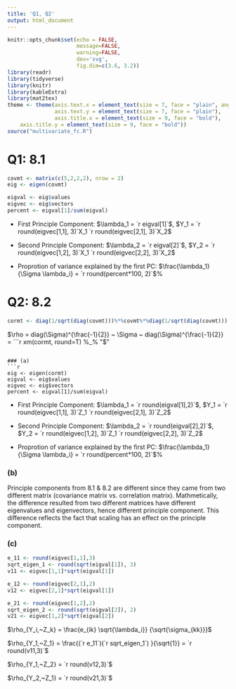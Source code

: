 ```yaml
---
title: 'Q1, Q2'
output: html_document
---
```


```r
knitr::opts_chunk$set(echo = FALSE,
                      message=FALSE,
                      warning=FALSE,
                      dev='svg',
                      fig.dim=c(3.6, 3.2))
library(readr)
library(tidyverse)
library(knitr)
library(kableExtra)
library(mat2tex)
theme <- theme(axis.text.x = element_text(size = 7, face = "plain", angle = 30),
               axis.text.y = element_text(size = 7, face = "plain"),
               axis.title.x = element_text(size = 9, face = "bold"),
    axis.title.y = element_text(size = 9, face = "bold"))
source("multivariate_fc.R")
```

Q1: 8.1
====================================

```r
covmt <- matrix(c(5,2,2,2), nrow = 2)
eig <- eigen(covmt)
```

```r
eigval <- eig$values
eigvec <- eig$vectors
percent <- eigval[1]/sum(eigval)
```

- First Principle Component: 
    $\lambda_1 = `r eigval[1]`$, $Y_1 = `r round(eigvec[1,1], 3)`X_1 `r round(eigvec[2,1], 3)`X_2$

- Second Principle Component:
    $\lambda_2 = `r eigval[2]`$, $Y_2 = `r round(eigvec[1,2], 3)`X_1 `r round(eigvec[2,2], 3)`X_2$

- Proprotion of variance explained by the first PC: 
    $\frac{\lambda_1}{\Sigma \lambda_i} = `r round(percent*100, 2)`$%
    
Q2: 8.2
=======================================

```r
cormt <- diag(1/sqrt(diag(covmt)))%*%covmt%*%diag(1/sqrt(diag(covmt)))
```

$\rho = diag(\Sigma)^{\frac{-1}{2}} ~ \Sigma ~ diag(\Sigma)^{\frac{-1}{2}} =
```r
xm(cormt, round=T) %_% "$"
```

### (a)
```r
eig <- eigen(cormt)
eigval <- eig$values
eigvec <- eig$vectors
percent <- eigval[1]/sum(eigval)
```

- First Principle Component: 
    $\lambda_1 = `r round(eigval[1],2)`$, $Y_1 = `r round(eigvec[1,1], 3)`Z_1 `r round(eigvec[2,1], 3)`Z_2$

- Second Principle Component:
    $\lambda_2 = `r round(eigval[2],2)`$, $Y_2 = `r round(eigvec[1,2], 3)`Z_1 `r round(eigvec[2,2], 3)`Z_2$

- Proprotion of variance explained by the first PC: 
    $\frac{\lambda_1}{\Sigma \lambda_i} = `r round(percent*100, 2)`$%

### (b)

Principle components from 8.1 & 8.2 are different since they came from two different matrix (covariance matrix vs. correlation matrix). Mathmetically, the difference resulted from two different matrices have different eigenvalues and eigenvectors, hence different principle component. This difference reflects the fact that scaling has an effect on the principle component.

### (c)

```r
e_11 <- round(eigvec[1,1],3)
sqrt_eigen_1 <- round(sqrt(eigval[1]), 3)
v11 <- eigvec[1,1]*sqrt(eigval[1])

e_12 <- round(eigvec[2,1],2)
v12 <- eigvec[2,1]*sqrt(eigval[1])

e_21 <- round(eigvec[1,2],2)
sqrt_eigen_2 <- round(sqrt(eigval[2]), 2)
v21 <- eigvec[1,2]*sqrt(eigval[2])
```

$\rho_{Y_i,~Z_k} = \frac{e_{ik} \sqrt{\lambda_i}} {\sqrt{\sigma_{kk}}}$

$\rho_{Y_1,~Z_1} = \frac{(`r e_11`)(`r sqrt_eigen_1`) }{\sqrt{1}} = `r round(v11,3)`$

$\rho_{Y_1,~Z_2} = `r round(v12,3)`$

$\rho_{Y_2,~Z_1} = `r round(v21,3)`$



